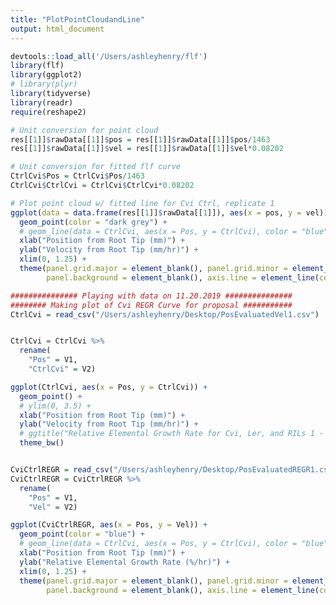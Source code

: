 ```yaml
---
title: "PlotPointCloudandLine"
output: html_document
---
```


```r
devtools::load_all('/Users/ashleyhenry/flf')
library(flf)
library(ggplot2)
# library(plyr)
library(tidyverse)
library(readr)
require(reshape2)
```


```r

# Unit conversion for point cloud
res[[1]]$rawData[[1]]$pos = res[[1]]$rawData[[1]]$pos/1463
res[[1]]$rawData[[1]]$vel = res[[1]]$rawData[[1]]$vel*0.08202

# Unit conversion for fitted flf curve
CtrlCvi$Pos = CtrlCvi$Pos/1463
CtrlCvi$CtrlCvi = CtrlCvi$CtrlCvi*0.08202

# Plot point cloud w/ fitted line for Cvi Ctrl, replicate 1
ggplot(data = data.frame(res[[1]]$rawData[[1]]), aes(x = pos, y = vel)) +
  geom_point(color = "dark grey") +
  # geom_line(data = CtrlCvi, aes(x = Pos, y = CtrlCvi), color = "blue", size = 1.5) +
  xlab("Position from Root Tip (mm)") +
  ylab("Velocity from Root Tip (mm/hr)") +
  xlim(0, 1.25) +
  theme(panel.grid.major = element_blank(), panel.grid.minor = element_blank(),
        panel.background = element_blank(), axis.line = element_line(colour = "black"))

############### Playing with data on 11.20.2019 ###############
######## Making plot of Cvi REGR Curve for proposal ###########
CtrlCvi = read_csv("/Users/ashleyhenry/Desktop/PosEvaluatedVel1.csv")


CtrlCvi = CtrlCvi %>%
  rename(
    "Pos" = V1,
    "CtrlCvi" = V2)

ggplot(CtrlCvi, aes(x = Pos, y = CtrlCvi)) +
  geom_point() +
  # ylim(0, 3.5) +
  xlab("Position from Root Tip (mm)") +
  ylab("Velocity from Root Tip (mm/hr)") +
  # ggtitle("Relative Elemental Growth Rate for Cvi, Ler, and RILs 1 - 4") +
  theme_bw()


CviCtrlREGR = read_csv("/Users/ashleyhenry/Desktop/PosEvaluatedREGR1.csv")
CviCtrlREGR = CviCtrlREGR %>%
  rename(
    "Pos" = V1,
    "Vel" = V2)

ggplot(CviCtrlREGR, aes(x = Pos, y = Vel)) +
  geom_point(color = "blue") +
  # geom_line(data = CtrlCvi, aes(x = Pos, y = CtrlCvi), color = "blue", size = 1.5) +
  xlab("Position from Root Tip (mm)") +
  ylab("Relative Elemental Growth Rate (%/hr)") +
  xlim(0, 1.25) +
  theme(panel.grid.major = element_blank(), panel.grid.minor = element_blank(),
        panel.background = element_blank(), axis.line = element_line(colour = "black"))

```